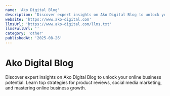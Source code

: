```yaml
---
name: 'Ako Digital Blog'
description: 'Discover expert insights on Ako Digital Blog to unlock your online business potential. Learn top strategies for product reviews, social media marketing, and mastering online business growth.'
website: 'https://www.ako-digital.com'
llmsUrl: 'https://www.ako-digital.com/llms.txt'
llmsFullUrl: ''
category: 'other'
publishedAt: '2025-08-26'
---
```


# Ako Digital Blog

Discover expert insights on Ako Digital Blog to unlock your online business potential. Learn top strategies for product reviews, social media marketing, and mastering online business growth.
